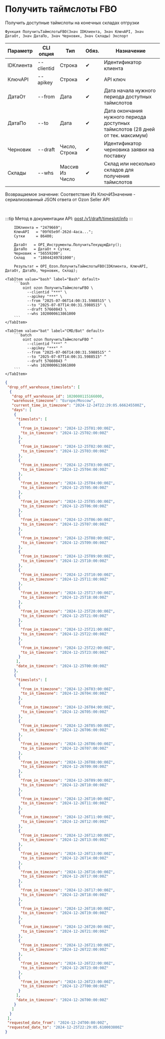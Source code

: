﻿---
sidebar_position: 6
description: Получить таймслоты FBO и другие функции для работы с Ozon в Открытом пакете интеграций - бесплатной open-source библиотеке интеграций для 1С:Предприятие 8, OneScript и CLI
keywords: [1C, 1С, 1С:Предприятие, 1С:Предприятие 8.3, API, Интеграция, Сервисы, Обмен, OneScript, CLI, Ozon]
---


# Получить таймслоты FBO
 Получить доступные таймслоты на конечных складах отгрузки



`Функция ПолучитьТаймслотыFBO(Знач IDКлиента, Знач КлючAPI, Знач ДатаОт, Знач ДатаПо, Знач Черновик, Знач Склады) Экспорт`

  | Параметр | CLI опция | Тип | Обяз. | Назначение |
  |-|-|-|-|-|
  | IDКлиента | --clientid | Строка | &#x2714; | Идентификатор клиента |
  | КлючAPI | --apikey | Строка | &#x2714; | API ключ |
  | ДатаОт | --from | Дата | &#x2714; | Дата начала нужного периода доступных таймслотов |
  | ДатаПо | --to | Дата | &#x2714; | Дата окончания нужного периода доступных таймслотов (28 дней от тек. максимум) |
  | Черновик | --draft | Число, Строка | &#x2714; | Идентификатор черновика заявки на поставку |
  | Склады | --whs | Массив Из Число | &#x2714; | Склад или несколько складов для получения таймслотов |

  
  Возвращаемое значение:   Соответствие Из КлючИЗначение - сериализованный JSON ответа от Ozon Seller API

<br/>

:::tip
Метод в документации API: [post /v1/draft/timeslot/info](https://docs.ozon.ru/api/seller/#operation/SupplyDraftAPI_DraftTimeslotInfo)
:::
<br/>



```bsl title="Пример использования для 1С:Предприятие/OneScript"
    IDКлиента = "2479669";
    КлючAPI   = "09f65e9f-262d-4aca...";
    Сутки     = 86400;

    ДатаОт   = OPI_Инструменты.ПолучитьТекущуюДату();
    ДатаПо   = ДатаОт + Сутки;
    Черновик = "56559200";
    Склад    = "18044249781000";

    Результат = OPI_Ozon.ПолучитьТаймслотыFBO(IDКлиента, КлючAPI, ДатаОт, ДатаПо, Черновик, Склад);
```
    

 <Tabs>
  
    <TabItem value="bash" label="Bash" default>
        ```bash
            oint ozon ПолучитьТаймслотыFBO \
              --clientid "***" \
              --apikey "***" \
              --from "2025-07-06T14:00:31.5988515" \
              --to "2025-07-07T14:00:31.5988515" \
              --draft 57660843 \
              --whs 1020000613861000
        ```
    </TabItem>
  
    <TabItem value="bat" label="CMD/Bat" default>
        ```batch
            oint ozon ПолучитьТаймслотыFBO ^
              --clientid "***" ^
              --apikey "***" ^
              --from "2025-07-06T14:00:31.5988515" ^
              --to "2025-07-07T14:00:31.5988515" ^
              --draft 57660843 ^
              --whs 1020000613861000
        ```
    </TabItem>
</Tabs>


```json title="Результат"
{
 "drop_off_warehouse_timeslots": [
  {
   "drop_off_warehouse_id": 1020000115166000,
   "warehouse_timezone": "Europe/Moscow",
   "current_time_in_timezone": "2024-12-24T22:29:05.666245500Z",
   "days": [
    {
     "timeslots": [
      {
       "from_in_timezone": "2024-12-25T01:00:00Z",
       "to_in_timezone": "2024-12-25T02:00:00Z"
      },
      {
       "from_in_timezone": "2024-12-25T02:00:00Z",
       "to_in_timezone": "2024-12-25T03:00:00Z"
      },
      {
       "from_in_timezone": "2024-12-25T03:00:00Z",
       "to_in_timezone": "2024-12-25T04:00:00Z"
      },
      {
       "from_in_timezone": "2024-12-25T04:00:00Z",
       "to_in_timezone": "2024-12-25T05:00:00Z"
      },
      {
       "from_in_timezone": "2024-12-25T05:00:00Z",
       "to_in_timezone": "2024-12-25T06:00:00Z"
      },
      {
       "from_in_timezone": "2024-12-25T06:00:00Z",
       "to_in_timezone": "2024-12-25T07:00:00Z"
      },
      {
       "from_in_timezone": "2024-12-25T08:00:00Z",
       "to_in_timezone": "2024-12-25T09:00:00Z"
      },
      {
       "from_in_timezone": "2024-12-25T09:00:00Z",
       "to_in_timezone": "2024-12-25T10:00:00Z"
      },
      {
       "from_in_timezone": "2024-12-25T10:00:00Z",
       "to_in_timezone": "2024-12-25T11:00:00Z"
      },
      {
       "from_in_timezone": "2024-12-25T17:00:00Z",
       "to_in_timezone": "2024-12-25T18:00:00Z"
      },
      {
       "from_in_timezone": "2024-12-25T20:00:00Z",
       "to_in_timezone": "2024-12-25T21:00:00Z"
      },
      {
       "from_in_timezone": "2024-12-25T21:00:00Z",
       "to_in_timezone": "2024-12-25T22:00:00Z"
      },
      {
       "from_in_timezone": "2024-12-25T22:00:00Z",
       "to_in_timezone": "2024-12-25T23:00:00Z"
      }
     ],
     "date_in_timezone": "2024-12-25T00:00:00Z"
    },
    {
     "timeslots": [
      {
       "from_in_timezone": "2024-12-26T03:00:00Z",
       "to_in_timezone": "2024-12-26T04:00:00Z"
      },
      {
       "from_in_timezone": "2024-12-26T04:00:00Z",
       "to_in_timezone": "2024-12-26T05:00:00Z"
      },
      {
       "from_in_timezone": "2024-12-26T05:00:00Z",
       "to_in_timezone": "2024-12-26T06:00:00Z"
      },
      {
       "from_in_timezone": "2024-12-26T06:00:00Z",
       "to_in_timezone": "2024-12-26T07:00:00Z"
      },
      {
       "from_in_timezone": "2024-12-26T08:00:00Z",
       "to_in_timezone": "2024-12-26T09:00:00Z"
      },
      {
       "from_in_timezone": "2024-12-26T09:00:00Z",
       "to_in_timezone": "2024-12-26T10:00:00Z"
      },
      {
       "from_in_timezone": "2024-12-26T10:00:00Z",
       "to_in_timezone": "2024-12-26T11:00:00Z"
      },
      {
       "from_in_timezone": "2024-12-26T11:00:00Z",
       "to_in_timezone": "2024-12-26T12:00:00Z"
      },
      {
       "from_in_timezone": "2024-12-26T12:00:00Z",
       "to_in_timezone": "2024-12-26T13:00:00Z"
      },
      {
       "from_in_timezone": "2024-12-26T13:00:00Z",
       "to_in_timezone": "2024-12-26T14:00:00Z"
      },
      {
       "from_in_timezone": "2024-12-26T16:00:00Z",
       "to_in_timezone": "2024-12-26T17:00:00Z"
      },
      {
       "from_in_timezone": "2024-12-26T17:00:00Z",
       "to_in_timezone": "2024-12-26T18:00:00Z"
      },
      {
       "from_in_timezone": "2024-12-26T18:00:00Z",
       "to_in_timezone": "2024-12-26T19:00:00Z"
      },
      {
       "from_in_timezone": "2024-12-26T20:00:00Z",
       "to_in_timezone": "2024-12-26T21:00:00Z"
      },
      {
       "from_in_timezone": "2024-12-26T21:00:00Z",
       "to_in_timezone": "2024-12-26T22:00:00Z"
      },
      {
       "from_in_timezone": "2024-12-26T22:00:00Z",
       "to_in_timezone": "2024-12-26T23:00:00Z"
      },
      {
       "from_in_timezone": "2024-12-26T23:00:00Z",
       "to_in_timezone": "2024-12-27T00:00:00Z"
      }
     ],
     "date_in_timezone": "2024-12-26T00:00:00Z"
    }
   ]
  }
 ],
 "requested_date_from": "2024-12-24T00:00:00Z",
 "requested_date_to": "2024-12-25T22:29:05.610003800Z"
}
```
